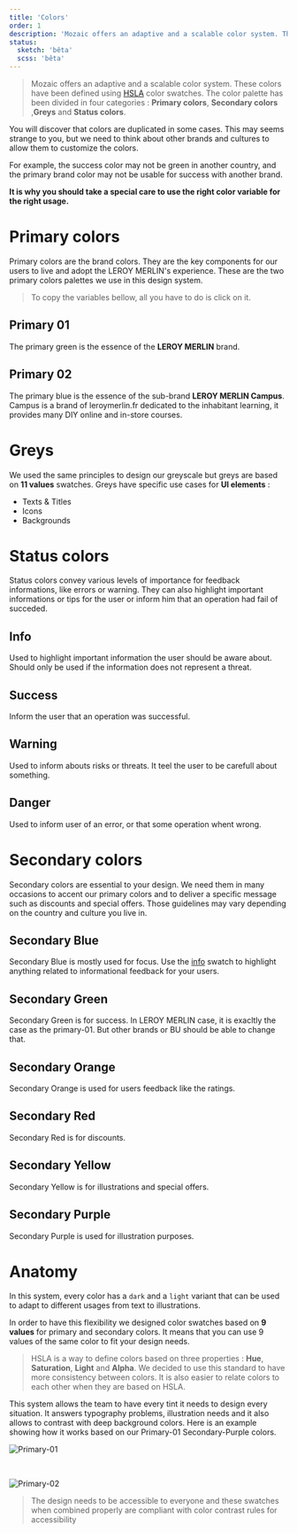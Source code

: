 ```yaml
---
title: 'Colors'
order: 1
description: 'Mozaic offers an adaptive and a scalable color system. The color palette has been divided in three categories: primary colors, secondary colors and greys.'
status:
  sketch: 'bêta'
  scss: 'bêta'
---
```


> Mozaic offers an adaptive and a scalable color system. These colors have been defined using [HSLA](#hsla) color swatches. The color palette has been divided in four categories : **Primary colors**, **Secondary colors** ,**Greys** and **Status colors**.

You will discover that colors are duplicated in some cases. This may seems strange to you, but we need to think about other brands and cultures to allow them to customize the colors.

For example, the success color may not be green in another country, and the primary brand color may not be usable for success with another brand.

**It is why you should take a special care to use the right color variable for the right usage.**

# Primary colors

Primary colors are the brand colors. They are the key components for our users to live and adopt the LEROY MERLIN's experience. These are the two primary colors palettes we use in this design system.

> To copy the variables bellow, all you have to do is click on it.

## Primary 01

The primary green is the essence of the **LEROY MERLIN** brand.

<Swatch id="primary-01" />

## Primary 02

The primary blue is the essence of the sub-brand **LEROY MERLIN Campus**.
Campus is a brand of leroymerlin.fr dedicated to the inhabitant learning, it provides many DIY online and in-store courses.

<Swatch id="primary-02" />

# Greys

We used the same principles to design our greyscale but greys are based on **11 values** swatches. Greys have specific use cases for **UI elements** :

- Texts & Titles
- Icons
- Backgrounds

<Swatch id="grey" />

# Status colors

Status colors convey various levels of importance for feedback informations, like errors or warning. They can also highlight important informations or tips for the user or inform him that an operation had fail of succeded.

## Info

Used to highlight important information the user should be aware about.
Should only be used if the information does not represent a threat.

<Swatch id="info" />

## Success

Inform the user that an operation was successful.

<Swatch id="success" />

## Warning

Used to inform abouts risks or threats. It teel the user to be carefull about something.

<Swatch id="warning" />

## Danger

Used to inform user of an error, or that some operation whent wrong.

<Swatch id="danger" />

# Secondary colors

Secondary colors are essential to your design. We need them in many occasions to accent our primary colors and to deliver a specific message such as discounts and special offers. Those guidelines may vary depending on the country and culture you live in.

## Secondary Blue

Secondary Blue is mostly used for focus.
Use the [info]() swatch to highlight anything related to informational feedback for your users.

<Swatch id="secondary-blue" />

## Secondary Green

Secondary Green is for success. In LEROY MERLIN case, it is exacltly the case as the primary-01. But other brands or BU should be able to change that.

<Swatch id="secondary-green" />

## Secondary Orange

Secondary Orange is used for users feedback like the ratings.

<Swatch id="secondary-orange" />

## Secondary Red

Secondary Red is for discounts.

<Swatch id="secondary-red" />

## Secondary Yellow

Secondary Yellow is for illustrations and special offers.

<Swatch id="secondary-yellow" />

## Secondary Purple

Secondary Purple is used for illustration purposes.

<Swatch id="secondary-purple" />

# Anatomy

In this system, every color has a `dark` and a `light` variant that can be used to adapt to different usages from text to illustrations.

In order to have this flexibility we designed color swatches based on **9 values** for primary and secondary colors. It means that you can use 9 values of the same color to fit your design needs.

> HSLA is a way to define colors based on three properties : **Hue**, **Saturation**, **Light** and **Alpha**. We decided to use this standard to have more consistency between colors. It is also easier to relate colors to each other when they are based on HSLA.

This system allows the team to have every tint it needs to design every situation. It answers typography problems, illustration needs and it also allows to contrast with deep background colors. Here is an example showing how it works based on our Primary-01 Secondary-Purple colors.

![Primary-01](Primary-01.jpg)

<br />

![Primary-02](Primary-02.jpg)

> The design needs to be accessible to everyone and these swatches when combined properly are compliant with color contrast rules for accessibility
